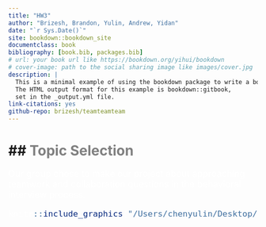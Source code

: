 ```yaml
--- 
title: "HW3"
author: "Brizesh, Brandon, Yulin, Andrew, Yidan"
date: "`r Sys.Date()`"
site: bookdown::bookdown_site
documentclass: book
bibliography: [book.bib, packages.bib]
# url: your book url like https://bookdown.org/yihui/bookdown
# cover-image: path to the social sharing image like images/cover.jpg
description: |
  This is a minimal example of using the bookdown package to write a book.
  The HTML output format for this example is bookdown::gitbook,
  set in the _output.yml file.
link-citations: yes
github-repo: brizesh/teamteamteam
---
```


# ## <font color= Gray>Topic Selection

<font color= White font size=4>

Our group chose to make our project about approaching teamwork and collaboration questions in the behavioral interview process.

```r
knitr::include_graphics("/Users/chenyulin/Desktop/22ec4c4054bf4a30ee7b2f1c0f3e9eac.jpeg")
```

